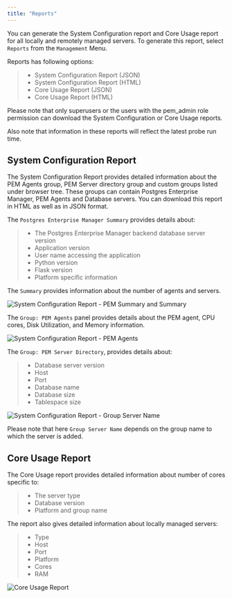 ```yaml
---
title: "Reports"
---
```


<div id="reports" class="registered_link"></div>


You can generate the System Configuration report and Core Usage report for all locally and remotely managed servers. To generate this report, select `Reports` from the `Management` Menu.

Reports has following options:

>   - System Configuration Report (JSON)
>   - System Configuration Report (HTML)
>   - Core Usage Report (JSON)
>   - Core Usage Report (HTML)

Please note that only superusers or the users with the pem_admin role permission can download the System Configuration or Core Usage reports.

Also note that information in these reports will reflect the latest probe run time.

## System Configuration Report

The System Configuration Report provides detailed information about the PEM Agents group, PEM Server directory group and custom groups listed under browser tree. These groups can contain Postgres Enterprise Manager, PEM Agents and Database servers. You can download this report in HTML as well as in JSON format.

The `Postgres Enterprise Manager Summary` provides details about:

>   - The Postgres Enterprise Manager backend database server version
>   - Application version
>   - User name accessing the application
>   - Python version
>   - Flask version
>   - Platform specific information

The `Summary` provides information about the number of agents and servers.

![*System Configuration Report - PEM Summary and Summary*](images/system_configuration_report_pem_summary_and_summary.png)

The `Group: PEM Agents` panel provides details about the PEM agent, CPU cores, Disk Utilization, and Memory information.

![*System Configuration Report - PEM Agents*](images/system_configuration_report_pem_agents.png)

The `Group: PEM Server Directory`, provides details about:

>   - Database server version
>   - Host
>   - Port
>   - Database name
>   - Database size
>   - Tablespace size

![*System Configuration Report - Group Server Name*](images/system_configuration_report_pem_server_directory.png)

Please note that here `Group Server Name` depends on the group name to which the server is added.

## Core Usage Report

The Core Usage report provides detailed information about number of cores specific to:

>   - The server type
>   - Database version
>   - Platform and group name

The report also gives detailed information about locally managed servers:

>   - Type
>   - Host
>   - Port
>   - Platform
>   - Cores
>   - RAM

![*Core Usage Report*](images/core_usage_report.png)
